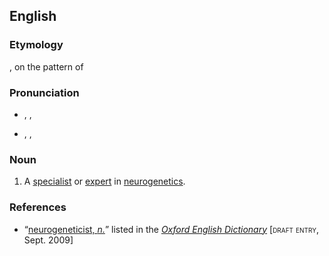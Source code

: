 ==English==

===Etymology===
{{prefix|neuro|geneticist}}, on the pattern of {{term|neurogenetics|lang=en}}

===Pronunciation===
* {{a|RP}} {{enPR|nyo͝oə'rōjĭnĕʹtĭsĭst}}, {{IPA|/ˌnjʊəɹəʊʤᵻˈnɛtᵻsɪst/}}, {{SAMPA|/%njU@r\@UdZI\"nEtI\sIst/}}
* {{a|US}} {{enPR|nyo͝o'rōjənĕʹdəsəst}}, {{IPA|/ˌnjʊɻoʊʤəˈnɛdəsəst/}}, {{SAMPA|/%njUr\`oUdZ@"nEd@s@st/}}

===Noun===
{{en-noun}}

# {{biology|and|medicine}} A [[specialist]] or [[expert]] in [[neurogenetics]].

===References===
* “<span class="plainlinks">[http://dictionary.oed.com/cgi/entry/00323556 neurogeneticist, ''n.'']</span>” listed in the ''[[w:Oxford English Dictionary|Oxford English Dictionary]]'' [<span style="font-variant:small-caps">draft entry</span>, Sept. 2009]